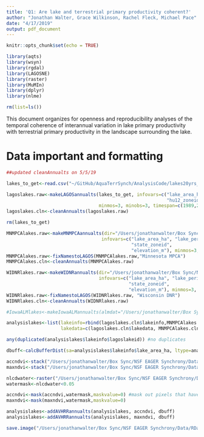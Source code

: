```yaml
---
title: 'Q1: Are lake and terrestrial primary productivity coherent?'
author: "Jonathan Walter, Grace Wilkinson, Rachel Fleck, Michael Pace"
date: "4/17/2019"
output: pdf_document
---
```


```r
knitr::opts_chunk$set(echo = TRUE)

library(aqts)
library(wsyn)
library(rgdal)
library(LAGOSNE)
library(raster)
library(MuMIn)
library(dplyr)
library(nlme)

rm(list=ls())

```

This document organizes for openness and reproducibility analyses of the temporal coherence of interannual variation in lake primary productivity with terrestrial primary productivity in the landscape surrounding the lake.

# Data important and formatting

```r

##updated cleanAnnualts on 5/5/19

lakes_to_get<-read.csv("~/GitHub/AquaTerrSynch/AnalysisCode/lakes20yrs_chla.csv")$x

lagoslakes.raw<-makeLAGOSannualts(lakes_to_get, infovars=c("lake_area_ha", "lake_perim_meters", "nhd_ftype", "nhd_fcode", "hu4_zoneid", 
                                                           "hu12_zoneid", "state_zoneid", "elevation_m"), tsvars=c("chla"), 
                                  minmos=3, minobs=3, timespan=c(1989,2018),lagosversion="1.087.3")
lagoslakes.cln<-cleanAnnualts(lagoslakes.raw)

rm(lakes_to_get)

MNMPCAlakes.raw<-makeMNMPCAannualts(dir="/Users/jonathanwalter/Box Sync/NSF EAGER Synchrony/Data/LAGOS Extended/MN_MPCA",
                                   infovars=c("lake_area_ha", "lake_perim_meters", "nhd_ftype", "nhd_fcode", "hu4_zoneid","hu12_zoneid", 
                                              "state_zoneid", 
                                              "elevation_m"), minmos=3, minobs=3, timespan=c(1989,2018))
MNMPCAlakes.raw<-fixNamestoLAGOS(MNMPCAlakes.raw,"Minnesota MPCA")
MNMPCAlakes.cln<-cleanAnnualts(MNMPCAlakes.raw)

WIDNRlakes.raw<-makeWIDNRannualts(dir="/Users/jonathanwalter/Box Sync/NSF EAGER Synchrony/Data/LAGOS Extended/WI_DNR",
                                  infovars=c("lake_area_ha", "lake_perim_meters", "nhd_ftype", "nhd_fcode", "hu4_zoneid","hu12_zoneid", 
                                             "state_zoneid", 
                                             "elevation_m"), minmos=3, minobs=3, timespan=c(1989,2018))
WIDNRlakes.raw<-fixNamestoLAGOS(WIDNRlakes.raw, "Wisconsin DNR")
WIDNRlakes.cln<-cleanAnnualts(WIDNRlakes.raw)

#IowaALMlakes<-makeIowaALMannualts(almdat="/Users/jonathanwalter/Box Sync/NSF EAGER Synchrony/Data/Iowa Synchrony Lakes.csv")

analysislakes<-list(lakeinfo=rbind(lagoslakes.cln$lakeinfo,MNMPCAlakes.cln$lakeinfo,WIDNRlakes.cln$lakeinfo),
                    lakedata=c(lagoslakes.cln$lakedata, MNMPCAlakes.cln$lakedata, WIDNRlakes.cln$lakedata))

any(duplicated(analysislakes$lakeinfo$lagoslakeid)) #no duplicates

```

```r

dbuff<-calcBufferDist(sa=analysislakes$lakeinfo$lake_area_ha, ltype=analysislakes$lakeinfo$nhd_ftype, minbuff=2500)

accndvi<-stack("/Users/jonathanwalter/Box Sync/NSF EAGER Synchrony/Data/SatelliteData/accvi1989_2018.img")
maxndvi<-stack("/Users/jonathanwalter/Box Sync/NSF EAGER Synchrony/Data/SatelliteData/mxvi1989_2018.img")

nlcdwater<-raster("/Users/jonathanwalter/Box Sync/NSF EAGER Synchrony/Data/SatelliteData/landcover/nlcd2011_cls11.img")
watermask<-nlcdwater<0.05

accndvi<-mask(accndvi,watermask,maskvalue=0) #mask out pixels that have too much water in them
maxndvi<-mask(maxndvi,watermask,maskvalue=0)

analysislakes<-addAVHRRannualts(analysislakes, accndvi, dbuff)
analysislakes<-addAVHRRannualts(analysislakes, maxndvi, dbuff)

save.image("/Users/jonathanwalter/Box Sync/NSF EAGER Synchrony/Data/RData files/ms1_analysis_inprogress1_v10873.RData")

```
